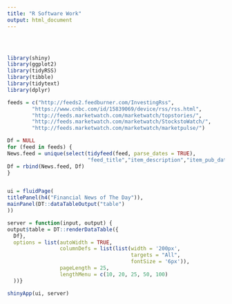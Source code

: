 ```yaml
---
title: "R Software Work"
output: html_document
---
```

  
  <style type="text/css">
  .title {
    display: none;
  }

#getting-started img {
margin-right: 10px;
}

</style>
  
  <div class="row" style="padding-top: 30px;">
  
  
  ```r
library(shiny)
library(ggplot2)
library(tidyRSS)
library(tibble)
library(tidytext)
library(dplyr)

feeds = c("http://feeds2.feedburner.com/InvestingRss",
          "https://www.cnbc.com/id/15839069/device/rss/rss.html",
          "http://feeds.marketwatch.com/marketwatch/topstories/",
          "http://feeds.marketwatch.com/marketwatch/StockstoWatch/",
          "http://feeds.marketwatch.com/marketwatch/marketpulse/")

Df = NULL
for (feed in feeds) {
  News.feed = unique(select(tidyfeed(feed, parse_dates = TRUE), 
                            "feed_title","item_description","item_pub_date","item_link"))
  Df = rbind(News.feed, Df)
}


ui = fluidPage(
  titlePanel(h4("Financial News of The Day")), 
  mainPanel(DT::dataTableOutput("table")
  ))

server = function(input, output) {
  output$table = DT::renderDataTable({
    Df},
    options = list(autoWidth = TRUE, 
                   columnDefs = list(list(width = '200px', 
                                          targets = "All",
                                          fontSize = '6px')),
                   pageLength = 25,
                   lengthMenu = c(10, 20, 25, 50, 100)
    ))}

shinyApp(ui, server)

```